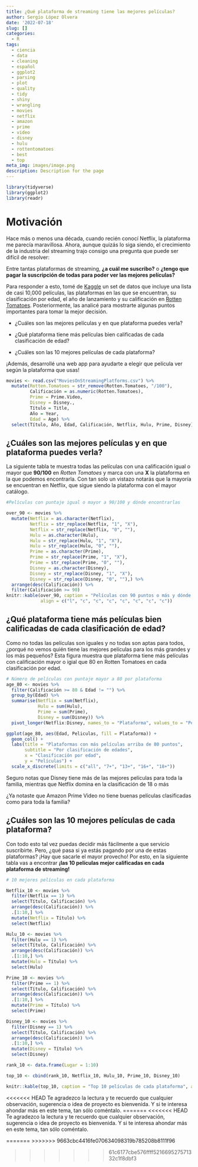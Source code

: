 ```yaml
---
title: ¿Qué plataforma de streaming tiene las mejores películas?
author: Sergio López Olvera
date: '2022-07-18'
slug: []
categories:
  - R
tags:
  - ciencia
  - data
  - cleaning
  - español
  - ggplot2
  - parsing
  - plot
  - quality
  - tidy
  - shiny
  - wrangling
  - movies
  - netflix
  - amazon
  - prime
  - video
  - disney
  - hulu
  - rottentomatoes
  - best
  - top
meta_img: images/image.png
description: Description for the page
---
```


```r
library(tidyverse)
library(ggplot2)
library(readr)

```
# Motivación

Hace más o menos una década, cuando recién conocí Netflix, la plataforma me parecía maravillosa. Ahora, aunque quizás lo siga siendo, el crecimiento de la industria del streaming trajo consigo una pregunta que puede ser difícil de resolver:

Entre tantas plataformas de streaming, **¿a cuál me suscribo?** o **¿tengo que pagar la suscripción de todas para poder ver las mejores películas?**

Para responder a esto, tomé de [Kaggle](https://www.kaggle.com/datasets/ruchi798/movies-on-netflix-prime-video-hulu-and-disney) un set de datos que incluye una lista de casi 10,000 películas, las plataformas en las que se encuentran, su clasificación por edad, el año de lanzamiento y su calificación en [Rotten Tomatoes](https://www.rottentomatoes.com/). Posteriormente, las analicé para mostrarte algunas puntos importantes para tomar la mejor decisión.

+ ¿Cuáles son las mejores películas y en que plataforma puedes verla?

+ ¿Qué plataforma tiene más películas bien calificadas de cada clasificación de edad?

+ ¿Cuáles son las 10 mejores películas de cada plataforma?

¡Además, desarrollé una web app para ayudarte a elegir que película ver según la plataforma que usas!

```r
movies <- read.csv("MoviesOnStreamingPlatforms.csv") %>%
  mutate(Rotten.Tomatoes = str_remove(Rotten.Tomatoes, "/100"),
         Calificación = as.numeric(Rotten.Tomatoes),
         Prime = Prime.Video,
         Disney = Disney.,
         Título = Title,
         Año = Year,
         Edad = Age) %>%
  select(Título, Año, Edad, Calificación, Netflix, Hulu, Prime, Disney)

```

## ¿Cuáles son las mejores películas y en que plataforma puedes verla?

La siguiente tabla te muestra todas las películas con una calificación igual o mayor que **90/100** en _Rotten Tomatoes_ y marca con una **X** la plataforma en la que podemos encontrarla. Con tan solo un vistazo notarás que la mayoría se encuentran en Netflix, que sigue siendo la plataforma con el mayor catálogo.

```r

#Películas con puntaje igual o mayor a 90/100 y dónde encontrarlas

over_90 <- movies %>%
  mutate(Netflix = as.character(Netflix),
         Netflix = str_replace(Netflix, "1", "X"),
         Netflix = str_replace(Netflix, "0", ""),
         Hulu = as.character(Hulu),
         Hulu = str_replace(Hulu, "1", "X"),
         Hulu = str_replace(Hulu, "0", ""),
         Prime = as.character(Prime),
         Prime = str_replace(Prime, "1", "X"),
         Prime = str_replace(Prime, "0", ""),
         Disney = as.character(Disney),
         Disney = str_replace(Disney, "1", "X"),
         Disney = str_replace(Disney, "0", ""),) %>%
  arrange(desc(Calificación)) %>%
  filter(Calificación >= 90)
knitr::kable(over_90, caption = "Películas con 90 puntos o más y dónde verlas",
             align = c("l", "c", "c", "c", "c", "c", "c", "c"))
```

## ¿Qué plataforma tiene más películas bien calificadas de cada clasificación de edad?

Como no todas las películas son iguales y no todas son aptas para todos, ¿porqué no vemos quién tiene las mejores películas para los más grandes y los más pequeños? Esta figura muestra que plataforma tiene más películas con calificación mayor o igial que 80 en Rotten Tomatoes en cada clasificación por edad.
```r
# Número de películas con puntaje mayor a 80 por plataforma
age_80 <- movies %>%
  filter(Calificación >= 80 & Edad != "") %>%
  group_by(Edad) %>%
  summarise(Netflix = sum(Netflix),
            Hulu = sum(Hulu),
            Prime = sum(Prime),
            Disney = sum(Disney)) %>%
  pivot_longer(Netflix:Disney, names_to = "Plataforma", values_to = "Peliculas")

ggplot(age_80, aes(Edad, Peliculas, fill = Plataforma)) +
  geom_col() +
  labs(title = "Plataformas con más películas arriba de 80 puntos",
       subtitle = "Por clasificación de edades",
       x = "Clasificación por edad",
       y = "Películas") +
  scale_x_discrete(limits = c("all", "7+", "13+", "16+", "18+"))

```
 Seguro notas que Disney tiene más de las mejores películas para toda la familia, mientras que Netflix domina en la clasificación de 18 o más
 
 ¿Ya notaste que Amazon Prime Video no tiene buenas películas clasificadas como para toda la familia?
 
##  ¿Cuáles son las 10 mejores películas de cada plataforma?

Con todo esto tal vez puedas decidir más fácilmente a que servicio suscribirte. Pero, ¿qué pasa si ya estás pagando por una de estas plataformas? ¡Hay que sacarle el mayor provecho! Por esto, en la siguiente tabla vas a encontrar **¡las 10 películas mejor calificadas en cada plataforma de streaming!**
```r
# 10 mejores películas en cada plataforma

Netflix_10 <- movies %>%
  filter(Netflix == 1) %>%
  select(Título, Calificación) %>%
  arrange(desc(Calificación)) %>%
  .[1:10,] %>%
  mutate(Netflix = Título) %>%
  select(Netflix)

Hulu_10 <- movies %>%
  filter(Hulu == 1) %>%
  select(Título, Calificación) %>%
  arrange(desc(Calificación)) %>%
  .[1:10,] %>%
  mutate(Hulu = Título) %>%
  select(Hulu)

Prime_10 <- movies %>%
  filter(Prime == 1) %>%
  select(Título, Calificación) %>%
  arrange(desc(Calificación)) %>%
  .[1:10,] %>%
  mutate(Prime = Título) %>%
  select(Prime)

Disney_10 <- movies %>%
  filter(Disney == 1) %>%
  select(Título, Calificación) %>%
  arrange(desc(Calificación)) %>%
  .[1:10,] %>%
  mutate(Disney = Título) %>%
  select(Disney)

rank_10 <- data.frame(Lugar = 1:10)

top_10 <- cbind(rank_10, Netflix_10, Hulu_10, Prime_10, Disney_10)

knitr::kable(top_10, caption = "Top 10 películas de cada plataforma", align = c("c", "l", "l", "l", "l"))

```
 
<<<<<<< HEAD
Te agradezco la lectura y te recuerdo que cualquier observación, sugerencia o idea de proyecto es bienvenida. Y si te interesa ahondar más en este tema, tan sólo coméntalo.
=======
<<<<<<< HEAD
Te agradezco la lectura y te recuerdo que cualquier observación, sugerencia o idea de proyecto es bienvenida. Y si te interesa ahondar más en este tema, tan sólo coméntalo.

=======
>>>>>>> 9663cbc4416fe070634098319b785208b8111f96
 
>>>>>>> 61c6177cbe576ffff521669527571332c1f8dbf3
